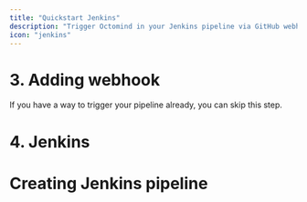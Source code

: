 ```yaml
---
title: "Quickstart Jenkins"
description: "Trigger Octomind in your Jenkins pipeline via GitHub webhook"
icon: "jenkins"
---
```


<Snippet file="supademo/snippet-create-api-key.mdx" />

<Snippet file="supademo/snippet-copy-test-target-id.mdx" />

# 3. Adding webhook

<Warning>
  If you have a way to trigger your pipeline already, you can skip this step.
</Warning>

# 4. Jenkins

# Creating Jenkins pipeline
